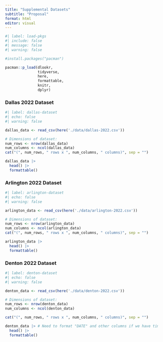 ```yaml
---
title: "Supplemental Datasets"
subtitle: "Proposal"
format: html
editor: visual
---
```


```r
#| label: load-pkgs
#| include: false
#| message: false
#| warning: false

#install.packages("pacman")

pacman::p_load(dlookr,
               tidyverse,
               here,
               formattable,
               knitr,
               dplyr)
```

### **Dallas 2022 Dataset**

```r
#| label: dallas-dataset 
#| echo: false 
#| warning: false  

dallas_data <- read_csv(here('./data/dallas-2022.csv'))

# Dimensions of dataset: 
num_rows <- nrow(dallas_data)
num_columns <- ncol(dallas_data)
cat("(", num_rows, " rows x ", num_columns, " columns)", sep = "")

dallas_data |>
  head() |>
  formattable()
```

### **Arlington 2022 Dataset**

```r
#| label: arlington-dataset 
#| echo: false 
#| warning: false  

arlington_data <- read_csv(here('./data/arlington-2022.csv'))

# Dimensions of dataset:
num_rows <- nrow(arlington_data)
num_columns <- ncol(arlington_data)
cat("(", num_rows, " rows x ", num_columns, " columns)", sep = "")

arlington_data |>
  head() |>
  formattable()
```

### **Denton 2022 Dataset**

```r
#| label: denton-dataset
#| echo: false
#| warning: false

denton_data <- read_csv(here('./data/denton-2022.csv'))

# Dimensions of dataset:
num_rows <- nrow(denton_data)
num_columns <- ncol(denton_data)

cat("(", num_rows, " rows x ", num_columns, " columns)", sep = "")

denton_data |> # Need to format "DATE" and other columns if we have time.
  head() |>
  formattable()
```
